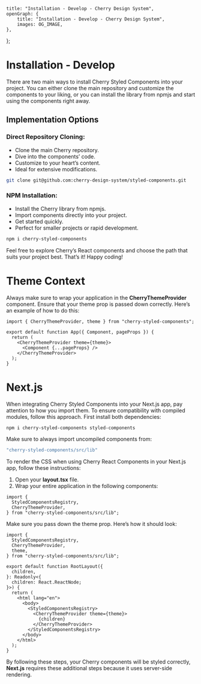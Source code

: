 
	title: "Installation - Develop - Cherry Design System",
	openGraph: {
		title: "Installation - Develop - Cherry Design System",
		images: OG_IMAGE,
	},
};

# Installation -  Develop

There are two main ways to install Cherry Styled Components into your project. You can either clone the main repository and customize the components to your liking, or you can install the library from npmjs and start using the components right away.

## Implementation Options

### Direct Repository Cloning:

-   Clone the main Cherry repository.
-   Dive into the components’ code.
-   Customize to your heart’s content.
-   Ideal for extensive modifications.

```bash
git clone git@github.com:cherry-design-system/styled-components.git
```

### NPM Installation:

-   Install the Cherry library from npmjs.
-   Import components directly into your project.
-   Get started quickly.
-   Perfect for smaller projects or rapid development.

```bash
npm i cherry-styled-components
```
Feel free to explore Cherry’s React components and choose the path that suits your project best. That’s it! Happy coding!

# Theme Context

Always make sure to wrap your application in the **CherryThemeProvider** component. Ensure that your theme prop is passed down correctly. Here’s an example of how to do this:

```tsx
import { CherryThemeProvider, theme } from "cherry-styled-components";

export default function App({ Component, pageProps }) {
  return (
    <CherryThemeProvider theme={theme}>
      <Component {...pageProps} />
    </CherryThemeProvider>
  );
}
```

# Next.js

When integrating Cherry Styled Components into your Next.js app, pay attention to how you import them. To ensure compatibility with compiled modules, follow this approach. First install both dependencies:

```bash
npm i cherry-styled-components styled-components
```

Make sure to always import uncompiled components from:
```jsx
"cherry-styled-components/src/lib"
```

To render the CSS when using Cherry React Components in your Next.js app, follow these instructions:

1. Open your **layout.tsx** file.
2. Wrap your entire application in the following components:

```tsx
import {
  StyledComponentsRegistry,
  CherryThemeProvider,
} from "cherry-styled-components/src/lib";
```

Make sure you pass down the theme prop. Here’s how it should look:

```tsx
import {
  StyledComponentsRegistry,
  CherryThemeProvider,
  theme,
} from "cherry-styled-components/src/lib";

export default function RootLayout({
  children,
}: Readonly<{
  children: React.ReactNode;
}>) {
  return (
    <html lang="en">
      <body>
        <StyledComponentsRegistry>
          <CherryThemeProvider theme={theme}>
            {children}
          </CherryThemeProvider>
        </StyledComponentsRegistry>
      </body>
    </html>
  );
}
```

By following these steps, your Cherry components will be styled correctly, **Next.js** requires these additional steps because it uses server-side rendering.

